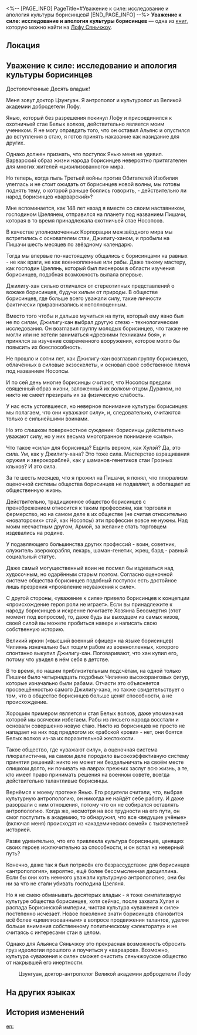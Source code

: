 <%-- [PAGE_INFO]
PageTitle=#Уважение к силе: исследование и апология культуры борисинцев#
[END_PAGE_INFO] --%>
{{Дополнить}}
{{Книга Инфобокс
|id           = 390
|partIds      = 190685
|Название     = 
|Изображение  = Иконка рукописи с Лофу Сяньчжоу.png
|Мир          = Лофу Сяньчжоу
|Томов        = 1
|Автор        = <!--нужно добавить-->
|Описание     = Письменная инициатива Цзунгуана, учёного с Лофу. Что странно, предложение адресовано вовсе не Шести Колесничим.
|Том1         = {{tx}}
|Источник1    = {{tx|Отсутствует источник}}
|Персонажи    = 
|Фракции      = 
}}
'''Уважение к силе: исследование и апология культуры борисинцев''' — одна из [[Книги|книг]], которую можно найти на [[Лофу Сяньчжоу]].

==Локация==
{{Отметка карты|<!--название карты-->|<!--id отметки-->}}

==Уважение к силе: исследование и апология культуры борисинцев==
Достопочтенные Десять владык!

Меня зовут доктор Цзунгуан. Я антрополог и культуролог из Великой академии добродетели Лофу.

Янью, который без разрешения покинул Лофу и присоединился к охотничьей стае Белых волков, действительно является моим учеником. Я не могу оправдать того, что он оставил Альянс и опустился до вступления в стаю, я готов принять наказание как назидание для других.

Однако должен признать, что поступок Янью меня не удивил. Варварский образ жизни народа борисинцев невероятно притягателен для многих жителей «цивилизованного» мира.

Но теперь, когда пыль Третьей войны против Обитателей Изобилия улеглась и не стоит ожидать от борисинцев новой волны, мы готовы поднять тему, о которой раньше боялись говорить, - действительно ли народ борисинцев «варварский»?

Мне вспоминается, как 148 лет назад я вместе со своим наставником, господином Цзелянем, отправился на планету под названием Пишачи, которая в то время принадлежала охотничьей стае Носопсов.

В качестве уполномоченных Корпорации межзвёздного мира мы встретились с основателем стаи, Джилигу-ханом, и пробыли на Пишачи шесть месяцев по звёздному календарю.

Тогда мы впервые по-настоящему общались с борисинцами на равных - не как враги, не как военнопленные или рабы. Даже такому мастеру, как господин Цзелянь, который был пионером в области изучения борисинцев, подобная возможность выпала впервые.

Джилигу-хан сильно отличался от стереотипных представлений о вожаке борисинцев, будучи хилым от природы. В обществе борисинцев, где больше всего уважали силу, такие личности фактически приравнивались к неполноценным.

Вместо того чтобы и дальше мучиться на пути, который ему явно был не по силам, Джилигу-хан выбрал другую стезю - технологические исследования. Он возглавил группу молодых борисинцев, что также не могли или не хотели заниматься «древними техниками боя», и принялся за изучение современного вооружения, которое могло бы повысить их боеспособность.

Не прошло и сотни лет, как Джилигу-хан возглавил группу борисинцев, облачённых в силовые экзоскелеты, и основал своё собственное племя под названием Носопсы.

И по сей день многие борисинцы считают, что Носопсы предали священный образ жизни, заложенный их волком-отцом Дураном, но никто не смеет презирать их за физическую слабость.

У нас есть устоявшееся, но неверное понимание культуры борисинцев: мы полагаем, что они «уважают силу», и, следовательно, считаются только с сильнейшими воинами.

Но это слишком поверхностное суждение: борисинцы действительно уважают силу, но у них весьма многогранное понимание «силы».

Что такое «сила» для борисинца? Ездить верхом, как Хулэй? Да, это сила. Ум, как у Джилигу-хана? Это тоже сила. Мастерство взращивания оружия и зверокораблей, как у шаманов-генетиков стаи Грозных клыков? И это сила.

За те шесть месяцев, что я прожил на Пишачи, я понял, что плюрализм оценочной системы общества борисинцев не подавляет, а обогащает их общественную жизнь.

Действительно, традиционное общество борисинцев с пренебрежением относится к таким профессиям, как торговля и фермерство, но на самом деле в их обществе (не считая относительно «новаторских» стай, как Носопсы) эти профессии вовсе не нужны. Над моим несчастным другом, Армой, за желание стать торговцем издевались на родине.

У подавляющего большинства других профессий - воин, советник, служитель зверокорабля, лекарь, шаман-генетик, жрец, бард - равный социальный статус.

Даже самый могущественный воин не посмел бы издеваться над худосочным, но одарённым старым поэтом. Согласно оценочной системе общества борисинцев подобный поступок есть достойное лишь презрения «проявление неуважения к силе».

С другой стороны, «уважение к силе» привело борисинцев к концепции «происхождение героя роли не играет». Если вы принадлежите к народу борисинцев и искренне почитаете Хозяина Бессмертия (этот момент под вопросом), то, даже будь вы выходцем из самых низов, своей силой вы можете пробиться наверх и написать свою собственную историю.

Великий иркин («высший военный офицер» на языке борисинцев) Чилиянь изначально был тощим рабом из военнопленных, которого спонтанно выкупил Джилигу-хан. Поговаривают, что хан купил его, потому что увидел в нём себя в детстве.

В то время, по нашим приблизительным подсчётам, на одной только Пишачи было четырнадцать подобных Чилияню высокоранговых фигур, которые изначально были рабами. Отчасти это объясняется просвещённостью самого Джилигу-хана, но также свидетельствует о том, что в обществе борисинцев больше ценят способности, а не происхождение.

Хорошим примером является и стая Белых волков, даже упоминания которой мы всячески избегаем. Рабы из лисьего народа восстали и основали совершенно новую стаю. Никто из борисинцев не просто не нападает на них под предлогом их «рабской крови» - нет, они боятся Белых волков из-за их поразительной жестокости.

Такое общество, где «уважают силу», а оценочная система плюралистична, на самом деле породило высокоэффективную систему принятия решений: никто не может ни бездельничать на своём месте слишком долго, ни почивать на лаврах прежних заслуг всю жизнь, а те, кто имеет право принимать решения на военном совете, всегда действительно талантливые борисинцы.

Вернёмся к моему протеже Янью. Его родители считали, что, выбрав культурную антропологию, он никогда не найдёт себе работу. И даже разорвали с ним отношения, потому что он не собирался оставлять антропологию. Когда же, несмотря на все трудности на его пути, он смог поступить в академию, то обнаружил, что все «ведущие учёные» (включая меня) происходят из «академических семей» с тысячелетней историей.

Разве удивительно, что его привлекла культура борисинцев, ценящих своих героев исключительно за способности, и он встал на неверный путь?

Конечно, даже так я был потрясён его безрассудством: для борисинцев «антропология», вероятно, ещё более бессмысленная дисциплина. Если бы они хоть немного уважали культурную антропологию, они бы ни за что не стали убивать господина Цзеляня.

Но я не смею обманывать десятерых владык - я тоже симпатизирую культуре общества борисинцев, хотя сейчас, после захвата Хулэя и распада Борисинской империи, чистая культура «уважения к силе» постепенно исчезает. Новое поколение знати борисинцев становится всё более «цивилизованным» в вопросе продвижения талантов, уделяя больше внимания собственному политическому «электорату» и не считаясь с интересами стаи в целом.

Однако для Альянса Сяньчжоу это прекрасная возможность сбросить груз идеологии прошлого и поучиться у «варваров». Возможно, культура «уважения к силе» сможет очистить сяньчжоуское общество от накрывшей его инертности.

<div align="right">Цзунгуан, доктор-антрополог Великой академии добродетели Лофу</div>



==На других языках==
{{На других языках
|en   = Respect Only the Strong: A Borisin Cultural Study and Commentary
|zhs  = 以强为尊：步离文化考察与辩白
|zht  = 以強為尊：步離文化考察與辯白
|ja   = 強きを尊ぶ：歩離文化の考察と弁明
|ko   = 강자존: 보리인 문화에 대한 고찰과 해명
|es   = Solo los más fuertes merecen respeto: estudio y observaciones de la cultura de los borisin
|fr   = Seuls les forts méritent le respect&nbsp;: étude et commentaire de la culture borissienne
|ru   = Уважение к силе: исследование и апология культуры борисинцев
|th   = สยบต่อผู้แข็งแกร่ง: การสำรวจและวิจารณ์เกี่ยวกับวัฒนธรรม Borisin
|vi   = Tôn Trọng Kẻ Mạnh: Khảo Sát Và Phân Biệt Nền Văn Hóa Boris
|de   = Nur die Starken verdienen Respekt: Eine Borisin-Kulturstudie und dazugehöriger Kommentar
|id   = Menghormati yang Kuat: Penelitian Budaya Borisin dan Penjelasannya
|pt   = Respeitar Apenas os Fortes: Um Estudo Cultural Borisin Comentado
}}

==История изменений==
{{История изменений|3.5}}

[[en:]]